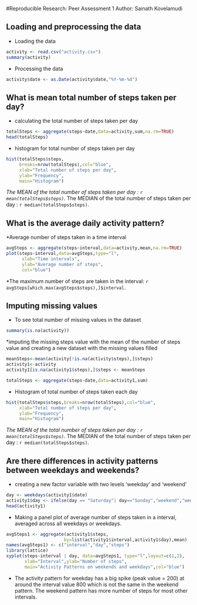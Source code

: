 #Reproducible Research: Peer Assessment 1
Author: Sainath Kovelamudi


## Loading and preprocessing the data

* Loading the data
```r
activity <- read.csv("activity.csv")
summary(activity)
```

* Processing the data
```r
activity$date <- as.Date(activity$date,"%Y-%m-%d")
```


## What is mean total number of steps taken per day?
* calculating the total number of steps taken per day
```r
totalSteps <- aggregate(steps~date,data=activity,sum,na.rm=TRUE)
head(totalSteps)
```

* histogram for total number of steps taken per day
```r
hist(totalSteps$steps,
     breaks=nrow(totalSteps),col="blue",
     xlab="Total number of steps per day",
     ylab="Frequency",
     main="Histogram")
```

*The MEAN of the total number of steps taken per day : `r mean(totalSteps$steps)`.
*The MEDIAN of the total number of steps taken per day : `r median(totalSteps$steps)`.

## What is the average daily activity pattern?
*Average number of steps taken in a time interval
```r
avgSteps <- aggregate(steps~interval,data=activity,mean,na.rm=TRUE)
plot(steps~interval,data=avgSteps,type="l",
      xlab="Time intervals",
      ylab="Average number of steps",
      col="blue")
```
*The maximum number of steps are taken in the interval: `r avgSteps[which.max(avgSteps$steps),]$interval`.

## Imputing missing values
* To see total number of missing values in the dataset
```r
summary(is.na(activity))
```
*imputing the missing steps value with the mean of the number of steps value and creating a new dataset with the missing values filled

```r
meanSteps<-mean(activity[!is.na(activity$steps),]$steps)
activity1<-activity
activity1[is.na(activity1$steps),]$steps <- meanSteps

``` 
```r
totalSteps <- aggregate(steps~date,data=activity1,sum)
```
* Histogram of total number of steps taken each day
```r
hist(totalSteps$steps,breaks=nrow(totalSteps),col="blue",
     xlab="Total number of steps per day",
     ylab="Frequency",
     main="Histogram") 
```
*The MEAN of the total number of steps taken per day : `r mean(totalSteps$steps)`.
*The MEDIAN of the total number of steps taken per day : `r median(totalSteps$steps)`.

## Are there differences in activity patterns between weekdays and weekends?
* creating a new factor variable with two levels 'weekday' and 'weekend'
```r
day <- weekdays(activity1$date)
activity1$day <- ifelse(day == "Saturday"| day=="Sunday","weekend","weekday")
head(activity1)
```

* Making a panel plot of average number of steps taken in a interval, averaged across all weekdays or weekdays.

```r
avgSteps1 <- aggregate(activity1$steps,
                      by=list(activity1$interval,activity1$day),mean)
names(avgSteps1) <- c("interval","day","steps")
library(lattice)
xyplot(steps~interval | day, data=avgSteps1, type="l",layout=c(1,2),
       xlab="Interval",ylab="Number of steps",
       main="Activity Patterns on weekends and weekdays",col="blue")
```
* The activity pattern for weekday has a big spike (peak value = 200) at around the interval value 800 which is not the same in the weekend pattern. The weekend pattern has more number of steps for most other intervals.